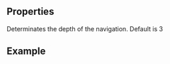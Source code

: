 
<Meta
  title="Product-detail Section"
  subtitle=""
/>

## Properties

<PropsTable>
  
  <PropsTableRow value="title">
    Determinates the depth of the navigation. Default is <span class="code">3</span>
  </PropsTableRow>
</PropsTable>

## Example

<ExampleLoader example="ProductDetailSection.tsx" />
